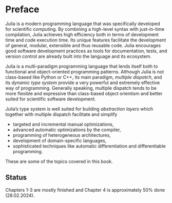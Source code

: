 # Preface {.unnumbered}

Julia is a modern programming language that was specifically developed for scientific computing.
By combining a high-level syntax with just-in-time compilation, Julia achieves high efficiency both in terms of development time and code execution time.
Its unique features facilitate the development of general, modular, extensible and thus reusable code.
Julia encourages good software development practices as tools for documentation, tests, and version control are already built into the language and its ecosystem.

Julia is a multi-paradigm programming language that lends itself both to functional and object-oriented programming patterns.
Although Julia is not class-based like Python or C++, its main paradigm, *multiple dispatch*, and its *dynamic type system* provide a very powerful and extremely effective way of programming.
Generally speaking, multiple dispatch tends to be more flexible and expressive than class-based object orientism and better suited for scientific software development.

Julia's type system is well suited for building *abstraction layers* which together with multiple dispatch facilitate and simplify  

- targeted and incremental manual optimizations,  
- advanced automatic optimizations by the compiler,  
- programming of heterogeneous architectures,  
- development of domain-specific languages,  
- sophisticated techniques like automatic differentiation and differentiable programming.  

These are some of the topics covered in this book.

## Status

Chapters 1-3 are mostly finished and Chapter 4 is approximately 50% done (28.02.2024).
